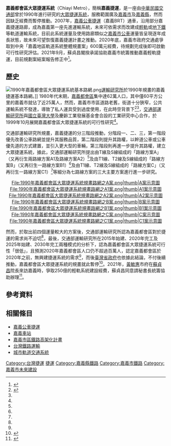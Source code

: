 {{嘉義縣未來建設}}
{{嘉義市未來建設}}
{{not|嘉義公車捷運}}
{{Infobox public transit
| box_width                   =
| name                        =嘉義都會區大眾捷運系統<br>{{lang|en|Chiayi Metropolitan Mass Rapid Transit System}}
| image                       =
| alt                         =
| imagesize                   =
| image2                      =
| alt2                        =
| imagesize2                  =
| image3                      =
| alt3                        =
| imagesize3                  =
| caption                     =
| owner                       =[[嘉義市政府|嘉義市政府]]、[[嘉義縣政府|嘉義縣政府]]
| locale                      ={{flagicon|TWN}} [[嘉義市|嘉義市]]、[[嘉義縣|嘉義縣]]
| transit_type                =[[大眾捷運系統|大眾捷運系統]]
| lines                       =
| stations                    =
| ridership                   =
| annual_ridership            =
| chief_executive             =
| headquarters                =
| website                     =
| callcentre                  =
| began_operation             =
| operation_will_start        =
| ended_operation             =
| operator                    =
| marks                       =
| host                        =
| vehicles                    =
| train_length                =
| headway                     = 
| system_length               =
| notrack                     =
| track_gauge                 =
| ogauge                      =
| minimum_radius_of_curvature =
| el                          =
| average_speed               =
| top_speed                   =
| osm_id                      =
| map                         =
| map_name                    =
| map_state                   =
}}

'''嘉義都會區大眾捷運系統'''（Chiayi Metro），簡稱'''嘉義捷運'''，是一座由[[中華民國交通部|中華民國交通部]]曾於1990年進行研究的[[大眾捷運系統|大眾捷運系統]]，服務範圍廣及[[嘉義市|嘉義市]]及[[嘉義縣|嘉義縣]]，然而因缺乏經費而暫停推動。2007年，[[嘉義公車捷運|嘉義公車捷運]]（嘉義BRT）通車，沿用部分嘉義捷運路廊，成為嘉義第一座先進運輸系統，未來可依需求而改建成[[輕軌|輕軌]]或[[地下鐵|地下鐵]]等軌道運輸系統，目前此系統運量及使用路廊類似之[[嘉義市公車|嘉義市公車]]運量皆呈現逐年成長狀態，故未來可望恢復嘉義捷運計畫之推動。2020年底，嘉義市政府交通處爭取到中央「嘉義地區軌道系統整體規畫案」600萬元經費，待規劃完成後即可啟動可行性研究評估。2021年9月，蘇貞昌閣揆承諾協助嘉義市統籌推動嘉義輕軌捷運，目前規劃案結案報告修正中<ref>{{cite web|author=林伯驊|title=嘉義高鐵BRT運量滿 喊話建輕軌|url=https://udn.com/news/amp/story/7326/6281165|dead-url=no|access-date=2021-09-05|archive-date=2022-05-06|archive-url=https://udn.com/news/amp/story/7326/6281165}}</ref>。

==歷史==
[[File:1990年嘉義都會區大眾捷運系統基本路網.png|thumb]][[交通部運輸研究所|運輸研究所]]於1990年規畫的嘉義捷運基本路網。]]
1980年代末期，[[嘉義都會區|嘉義都會區]]集中達62萬人口，其中僅60平方公里的嘉義市就佔了近25萬人，然而，嘉義市市區道路老舊，街道十分狹窄，公共運輸系統不發達，導致了私人運具受到過度使用，在此時空背景下<ref name="嘉義都會區大眾捷運系統可行性研究">{{cite book|author1=交通部運輸研究所|title=《嘉義都會區大眾捷運系統可行性研究》|publisher=交通部運輸研究所|location=臺灣|accessdate=2016-08-29}}</ref>{{Rp|I}}<ref name="嘉義都會區大眾捷運系統可行性研究" />{{Rp|1}}，[[交通部運輸研究所|交通部運輸研究所]]與[[國立臺灣大學|國立臺灣大學]]及慶齡工業發展基金會合設的工業研究中心合作，於1999年10月展開嘉義都會區大眾捷運系統的可行性研究<ref name="嘉義都會區大眾捷運系統可行性研究" />{{Rp|摘要表}}。

交通部運輸研究所規畫，嘉義捷運的分三階段推動，分階段一、二、三，第一階段優先改善公車路網並提升其服務品質，第二階段則提升其路權，以幹道公車或公車優先道的方式建置，並引入更大型的車輛，第三階段則再進一步提升其路權，建立大眾捷運系統，據此，交通部運輸研究所提出由T線及S線組成的「路線方案A」（又再衍生兩路線方案A1及路線方案A2）<ref name="嘉義都會區大眾捷運系統可行性研究" />{{Rp|103~109}}及由T1線、T2線及S線組成的「路線方案B」（又再衍生一路線方案B1）<ref name="嘉義都會區大眾捷運系統可行性研究" />{{Rp|110~111}}及由T1線、T2線及S線組成的「路線方案C」（又再衍生一路線方案C1）<ref name="嘉義都會區大眾捷運系統可行性研究" />{{Rp|111~117}}等細分為七路線方案的三大主要方案進行進一步研究。

<center>
<gallery>
File:1990年嘉義都會區大眾捷運系統規畫路網之A案.png|thumb|A案示意圖
File:1990年嘉義都會區大眾捷運系統規畫路網之A1案.png|thumb|A1案示意圖
File:1990年嘉義都會區大眾捷運系統規畫路網之A2案.png|thumb|A2案示意圖
File:1990年嘉義都會區大眾捷運系統規畫路網之B案.png|thumb|B案示意圖
File:1990年嘉義都會區大眾捷運系統規畫路網之B1案.png|thumb|B1案示意圖
File:1990年嘉義都會區大眾捷運系統規畫路網之C案.png|thumb|C案示意圖
File:1990年嘉義都會區大眾捷運系統規畫路網之C1案.png|thumb|C1案示意圖
</gallery>
</center>

然而，於取出前四個運量較大的方案後，交通部運輸研究所認為嘉義都會區對於捷運的需求尚不迫切<ref name="嘉義都會區大眾捷運系統可行性研究" />{{Rp|118}}，最後，交通部運輸研究所在2015年始建、2020年完工及2025年始建、2030年完工兩種模式的分析下，認為嘉義都會區大眾捷運系統可行性「很低」，且預測2020年嘉義都會區人口仍不超過百萬人，認定嘉義都會區於2020年之前，無興建捷運系統的需求<ref name="嘉義都會區大眾捷運系統可行性研究" />{{Rp|III}}，而後[[臺灣省政府|臺灣省政府]]也依據此結論，不付後續推動，嘉義都會區大眾捷運系統的規畫就此暫停<ref name="第1050012648號高鐵局長信箱回覆">{{cite web|author1=胡湘麟|title=第1050012648號高鐵局長信箱回覆|url=http://www.hsr.gov.tw/homepage.nsf/8493224e45758d1748257f6a0036e176/b727bcbadedaa8cc4825801900316abe!OpenDocument|accessdate=2016-08-29|archive-date=2017-01-24|archive-url=https://web.archive.org/web/20170124124154/http://www.hsr.gov.tw/homepage.nsf/8493224e45758d1748257f6a0036e176/b727bcbadedaa8cc4825801900316abe!OpenDocument|dead-url=no}}</ref>。2021年，[[黃敏惠|黃敏惠]]市府在[[蘇貞昌|蘇貞昌]]院長來訪嘉義時，爭取250億的輕軌系統建設經費，蘇貞昌同意請秘書長統籌協助辦理<ref name="嘉義輕軌250億建設經費">{{cite web|author1=陳致愷|author2=李光揚|title=嘉義市肉品市場力拚升級 蘇貞昌：一次到位全額補助|url=https://tw.news.yahoo.com/amphtml/%E5%98%89%E7%BE%A9%E5%B8%82%E8%82%89%E5%93%81%E5%B8%82%E5%A0%B4%E5%8A%9B%E6%8B%9A%E5%8D%87%E7%B4%9A-%E8%98%87%E8%B2%9E%E6%98%8C-%E6%AC%A1%E5%88%B0%E4%BD%8D%E5%85%A8%E9%A1%8D%E8%A3%9C%E5%8A%A9-081641248.html|dead-url=no|access-date=2021-09-05|archive-date=2021-09-05|archive-url=https://web.archive.org/web/20210905144731/https://tw.news.yahoo.com/amphtml/%E5%98%89%E7%BE%A9%E5%B8%82%E8%82%89%E5%93%81%E5%B8%82%E5%A0%B4%E5%8A%9B%E6%8B%9A%E5%8D%87%E7%B4%9A-%E8%98%87%E8%B2%9E%E6%98%8C-%E6%AC%A1%E5%88%B0%E4%BD%8D%E5%85%A8%E9%A1%8D%E8%A3%9C%E5%8A%A9-081641248.html}}</ref>。

==參考資料==
{{Reflist}}

==相關條目==
*[[嘉義公車捷運|嘉義公車捷運]]
*[[嘉義車站|嘉義車站]]
*[[嘉義市區鐵路高架化計畫|嘉義市區鐵路高架化計畫]]
*[[台灣鐵路運輸|台灣鐵路運輸]]
*[[城市軌道交通系統|城市軌道交通系統]]

{{台灣鐵路運輸}}

[[Category:台灣捷運|Category:台灣捷運]]
[[Category:台灣鐵路未成線|捷運]]
[[Category:嘉義縣鐵路|Category:嘉義縣鐵路]]
[[Category:嘉義市鐵路|Category:嘉義市鐵路]]
[[Category:嘉義市未來建設|Category:嘉義市未來建設]]